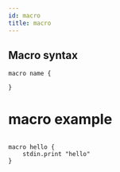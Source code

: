 ```yaml
---
id: macro
title: macro
---
```


## Macro syntax

```
macro name {

}
```

# macro example

```

macro hello {
    stdin.print "hello"
}

```


